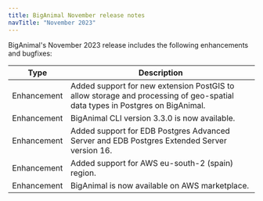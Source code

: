 ```yaml
---
title: BigAnimal November release notes
navTitle: "November 2023"
---
```


BigAnimal's November 2023 release includes the following enhancements and bugfixes:

|    Type     |                                                         Description                                                         |
| ----------- | --------------------------------------------------------------------------------------------------------------------------- |
| Enhancement | Added support for new extension PostGIS to allow storage and processing of geo-spatial data types in Postgres on BigAnimal. |
| Enhancement | BigAnimal CLI version 3.3.0 is now available.                                                                               |
| Enhancement | Added support for EDB Postgres Advanced Server and EDB Postgres Extended Server version 16.                                 |
| Enhancement | Added support for AWS eu-south-2 (spain) region.                                                                            |
| Enhancement | BigAnimal is now available on AWS marketplace.                                                                              |

